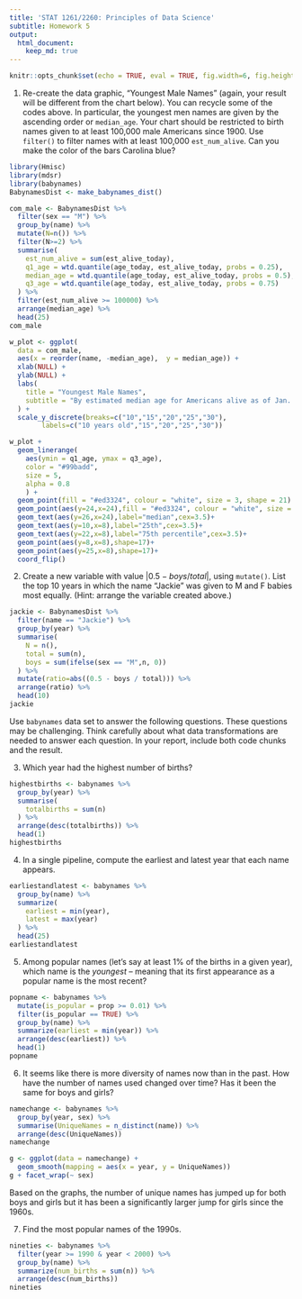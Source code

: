---
title: 'STAT 1261/2260: Principles of Data Science'
subtitle: Homework 5
output:
  html_document: 
    keep_md: true
---


```{r setup, include=FALSE}
knitr::opts_chunk$set(echo = TRUE, eval = TRUE, fig.width=6, fig.height=6, out.width = "70%", fig.align = "center") 
```

1. Re-create the data graphic, "Youngest Male Names" (again, your result will be different from the chart below). You can recycle some of the codes above. In particular, the youngest men names are given by the ascending order or 
`median_age`. Your chart should be restricted to birth names given to at least 100,000 male Americans since 1900. Use `filter()` to filter names with at least 100,000 `est_num_alive`. Can you make the color of the bars Carolina blue? 

```{r BabynamesDist, include = FALSE}
library(Hmisc)
library(mdsr)
library(babynames)
BabynamesDist <- make_babynames_dist()

```


```{r Data Manipulation}
com_male <- BabynamesDist %>%
  filter(sex == "M") %>%
  group_by(name) %>% 
  mutate(N=n()) %>% 
  filter(N>=2) %>% 
  summarise(
    est_num_alive = sum(est_alive_today),
    q1_age = wtd.quantile(age_today, est_alive_today, probs = 0.25),
    median_age = wtd.quantile(age_today, est_alive_today, probs = 0.5),
    q3_age = wtd.quantile(age_today, est_alive_today, probs = 0.75)
  ) %>%
  filter(est_num_alive >= 100000) %>%
  arrange(median_age) %>%
  head(25)
com_male
```

```{r}
w_plot <- ggplot(
  data = com_male, 
  aes(x = reorder(name, -median_age),  y = median_age)) + 
  xlab(NULL) +
  ylab(NULL) +
  labs(
    title = "Youngest Male Names",
    subtitle = "By estimated median age for Americans alive as of Jan. 1, 2010"
  ) +
  scale_y_discrete(breaks=c("10","15","20","25","30"),
        labels=c("10 years old","15","20","25","30"))

```


```{r}
w_plot + 
  geom_linerange(
    aes(ymin = q1_age, ymax = q3_age),
    color = "#99badd", 
    size = 5, 
    alpha = 0.8
    ) + 
  geom_point(fill = "#ed3324", colour = "white", size = 3, shape = 21) +
  geom_point(aes(y=24,x=24),fill = "#ed3324", colour = "white", size = 3, shape = 21) +
  geom_text(aes(y=26,x=24),label="median",cex=3.5)+
  geom_text(aes(y=10,x=8),label="25th",cex=3.5)+
  geom_text(aes(y=22,x=8),label="75th percentile",cex=3.5)+
  geom_point(aes(y=8,x=8),shape=17)+
  geom_point(aes(y=25,x=8),shape=17)+
  coord_flip()
```

2. Create a new variable with value  $| 0.5 -  boys / total |$, using `mutate()`.  List the top 10 years in which the name "Jackie" was given to M and F babies most equally. (Hint: arrange the variable created above.)
```{r Question 2}
jackie <- BabynamesDist %>%
  filter(name == "Jackie") %>%
  group_by(year) %>%
  summarise(
    N = n(), 
    total = sum(n), 
    boys = sum(ifelse(sex == "M",n, 0))
  ) %>%
  mutate(ratio=abs((0.5 - boys / total))) %>%
  arrange(ratio) %>%
  head(10)
jackie 
```


Use `babynames` data set to answer the following questions. These questions may be challenging. Think carefully about what data transformations are needed to answer each question. In your report, include both code chunks and the result. 

3. Which year had the highest number of births?

```{r}
highestbirths <- babynames %>%
  group_by(year) %>%
  summarise(
    totalbirths = sum(n)
  ) %>%
  arrange(desc(totalbirths)) %>%
  head(1)
highestbirths
```


4. In a single pipeline, compute the earliest and latest year that each name appears. 

```{r}
earliestandlatest <- babynames %>%
  group_by(name) %>%
  summarize(
    earliest = min(year),
    latest = max(year)
  ) %>%
  head(25)
earliestandlatest
```

 
5. Among popular names (let's say at least 1% of the births in a given year), which name is the *youngest* -- meaning that its first appearance as a popular name is the most recent? 

```{r}
popname <- babynames %>%
  mutate(is_popular = prop >= 0.01) %>%
  filter(is_popular == TRUE) %>%
  group_by(name) %>%
  summarize(earliest = min(year)) %>%
  arrange(desc(earliest)) %>%
  head(1)
popname
```


6. It seems like there is more diversity of names now than in the past. How have the number of names used changed over time? Has it been the same for boys and girls? 

```{r}
namechange <- babynames %>%
  group_by(year, sex) %>%
  summarise(UniqueNames = n_distinct(name)) %>%
  arrange(desc(UniqueNames))
namechange
```
```{r}
g <- ggplot(data = namechange) +
  geom_smooth(mapping = aes(x = year, y = UniqueNames))
g + facet_wrap(~ sex)
```

Based on the graphs, the number of unique names has jumped up for both boys and girls but it has been a significantly larger jump for girls since the 1960s.

7. Find the most popular names of the 1990s. 

```{r}
nineties <- babynames %>%
  filter(year >= 1990 & year < 2000) %>%
  group_by(name) %>%
  summarize(num_births = sum(n)) %>%
  arrange(desc(num_births))
nineties
```


















